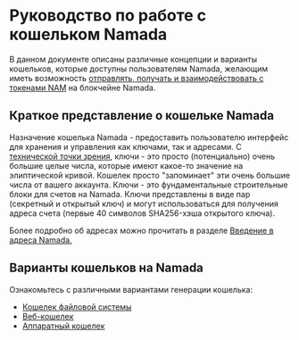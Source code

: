 # Руководство по работе с кошельком Namada

В данном документе описаны различные концепции и варианты кошельков, которые доступны пользователям Namada, желающим иметь возможность [отправлять, получать и взаимодействовать с токенами NAM](./transparent-accounts/send-and-receive-nam-tokens.mdx) на блокчейне Namada.

## Краткое представление о кошельке Namada

Назначение кошелька Namada - предоставить пользователю интерфейс для хранения и управления как ключами, так и адресами. 
С [технической точки зрения](https://vitalik.ca/general/2017/01/14/exploring\_ecp.html), ключи - это просто (потенциально) очень большие целые числа, которые имеют какое-то значение на элиптической кривой. 
Кошелек просто "запоминает" эти очень большие числа от вашего аккаунта. 
Ключи - это фундаментальные строительные блоки для счетов на Namada. Ключи представлены в виде пар (секретный и открытый ключ) и могут использоваться для получения адреса счета (первые 40 символов SHA256-хэша открытого ключа).

Более подробно об адресах можно прочитать в разделе [Введение в адреса Namada.](./transparent-accounts.mdx)

## Варианты кошельков на Namada

Ознакомьтесь с различными вариантами генерации кошелька:

* [Кошелек файловой системы](./wallet/file-system-wallet.mdx)
* [Веб-кошелек](./wallet/web-wallet.mdx)
* [Аппаратный кошелек](./wallet/hardware-wallet.mdx)